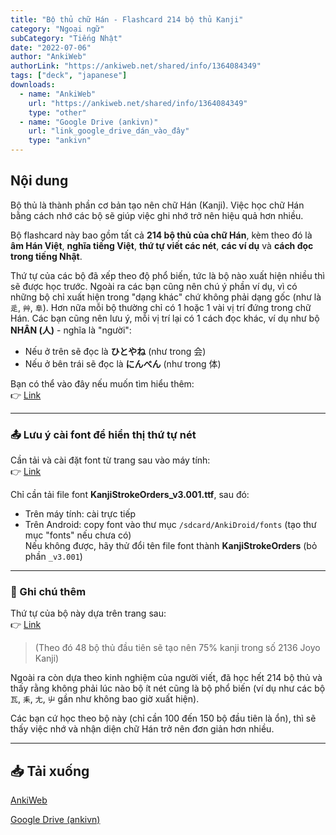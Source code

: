 ```yaml
---
title: "Bộ thủ chữ Hán - Flashcard 214 bộ thủ Kanji"
category: "Ngoại ngữ"
subCategory: "Tiếng Nhật"
date: "2022-07-06"
author: "AnkiWeb"
authorLink: "https://ankiweb.net/shared/info/1364084349"
tags: ["deck", "japanese"]
downloads:
  - name: "AnkiWeb"
    url: "https://ankiweb.net/shared/info/1364084349"
    type: "other"
  - name: "Google Drive (ankivn)"
    url: "link_google_drive_dán_vào_đây"
    type: "ankivn"
---
```


## Nội dung

Bộ thủ là thành phần cơ bản tạo nên chữ Hán (Kanji). Việc học chữ Hán bằng cách nhớ các bộ sẽ giúp việc ghi nhớ trở nên hiệu quả hơn nhiều.

Bộ flashcard này bao gồm tất cả **214 bộ thủ của chữ Hán**, kèm theo đó là **âm Hán Việt**, **nghĩa tiếng Việt**, **thứ tự viết các nét**, **các ví dụ** và **cách đọc trong tiếng Nhật**.

Thứ tự của các bộ đã xếp theo độ phổ biến, tức là bộ nào xuất hiện nhiều thì sẽ được học trước. Ngoài ra các bạn cũng nên chú ý phần ví dụ, vì có những bộ chỉ xuất hiện trong "dạng khác" chứ không phải dạng gốc (như là `辵`, `艸`, `阜`). Hơn nữa mỗi bộ thường chỉ có 1 hoặc 1 vài vị trí đứng trong chữ Hán. Các bạn cũng nên lưu ý, mỗi vị trí lại có 1 cách đọc khác, ví dụ như bộ **NHÂN (人)** - nghĩa là "người":

- Nếu ở trên sẽ đọc là **ひとやね** (như trong 会)  
- Nếu ở bên trái sẽ đọc là **にんべん** (như trong 体)

Bạn có thể vào đây nếu muốn tìm hiểu thêm:  
👉 [Link](https://www.google.com/url?q=https%3A%2F%2Fen.wikipedia.org%2Fwiki%2FTable_of_Japanese_kanji_radicals%23Position_of_radical_within_character&sa=D&sntz=1&usg=AOvVaw3yMZj618uGLXGzeQ9oj026)

---

### 📤 Lưu ý cài font để hiển thị thứ tự nét

Cần tải và cài đặt font từ trang sau vào máy tính:  
👉 [Link](https://www.google.com/url?q=http%3A%2F%2Fwww.nihilist.org.uk%2F&sa=D&sntz=1&usg=AOvVaw3GLmjsz92oD91JtHyP9PNX)

Chỉ cần tải file font **KanjiStrokeOrders_v3.001.ttf**, sau đó:

- Trên máy tính: cài trực tiếp  
- Trên Android: copy font vào thư mục `/sdcard/AnkiDroid/fonts` (tạo thư mục "fonts" nếu chưa có)  
  Nếu không được, hãy thử đổi tên file font thành **KanjiStrokeOrders** (bỏ phần `_v3.001`)

---

### 📌 Ghi chú thêm

Thứ tự của bộ này dựa trên trang sau:  
👉 [Link](https://www.google.com/url?q=http%3A%2F%2Fwww.kanji-link.com%2Fen%2Fkanji%2Fintro%2F&sa=D&sntz=1&usg=AOvVaw37YqnTj3cq7V-u8tcgUyqg)

> (Theo đó 48 bộ thủ đầu tiên sẽ tạo nên 75% kanji trong số 2136 Joyo Kanji)

Ngoài ra còn dựa theo kinh nghiệm của người viết, đã học hết 214 bộ thủ và thấy rằng không phải lúc nào bộ ít nét cũng là bộ phổ biến (ví dụ như các bộ `瓦`, `耒`, `尢`, `屮` gần như không bao giờ xuất hiện).

Các bạn cứ học theo bộ này (chỉ cần 100 đến 150 bộ đầu tiên là ổn), thì sẽ thấy việc nhớ và nhận diện chữ Hán trở nên đơn giản hơn nhiều.

___

## 📥 Tải xuống

[AnkiWeb](https://ankiweb.net/shared/info/1364084349)

[Google Drive (ankivn)](link_google_drive_dán_vào_đây)